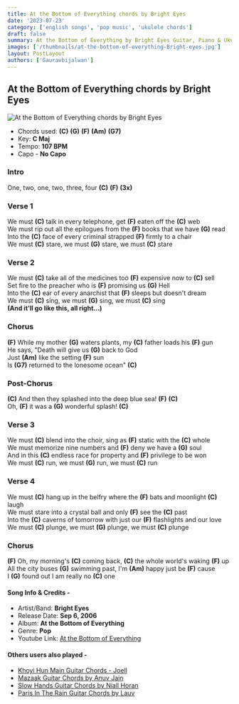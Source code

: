 ```yaml
---
title: At the Bottom of Everything chords by Bright Eyes
date: '2023-07-23'
category: ['english songs', 'pop music', 'ukulele chords']
draft: false
summary: At the Bottom of Everything by Bright Eyes Guitar, Piano & Ukulele Chords, Chords used - (C) (G) (F) (Am) (G7),  Key - C major.
images: ['/thumbnails/at-the-bottom-of-everything-Bright-eyes.jpg']
layout: PostLayout
authors: ['Gauravbijalwan']
---
```


## At the Bottom of Everything chords by Bright Eyes

![At the Bottom of Everything chords by Bright Eyes](/thumbnails/at-the-bottom-of-everything-Bright-eyes.jpg)

- Chords used: **(C)** **(G)** **(F)** **(Am)** **(G7)**
- Key: **C Maj**
- Tempo: **107 BPM**
- Capo - **No Capo**

### **Intro**

One, two, one, two, three, four **(C)** **(F)** **(3x)**

### Verse 1

We must **(C)** talk in every telephone, get **(F)** eaten off the **(C)** web\
We must rip out all the epilogues from the **(F)** books that we have **(G)** read\
Into the **(C)** face of every criminal strapped **(F)** firmly to a chair\
We must **(C)** stare, we must **(G)** stare, we must **(C)** stare

### Verse 2

We must **(C)** take all of the medicines too **(F)** expensive now to **(C)** sell\
Set fire to the preacher who is **(F)** promising us **(G)** Hell\
Into the **(C)** ear of every anarchist that **(F)** sleeps but doesn't dream\
We must **(C)** sing, we must **(G)** sing, we must **(C)** sing\
**(And it'll go like this, all right...)**

### Chorus

**(F)** While my mother **(G)** waters plants, my **(C)** father loads his **(F)** gun\
He says, "Death will give us **(G)** back to God\
Just **(Am)** like the setting **(F)** sun\
Is **(G7)** returned to the lonesome ocean" **(C)**

### Post-Chorus

**(C)** And then they splashed into the deep blue sea! **(F)** **(C)**\
Oh, **(F)** it was a **(G)** wonderful splash! **(C)**

### Verse 3

We must **(C)** blend into the choir, sing as **(F)** static with the **(C)** whole\
We must memorize nine numbers and **(F)** deny we have a **(G)** soul\
And in this **(C)** endless race for property and **(F)** privilege to be won\
We must **(C)** run, we must **(G)** run, we must **(C)** run

### Verse 4

We must **(C)** hang up in the belfry where the **(F)** bats and moonlight **(C)** laugh\
We must stare into a crystal ball and only **(F)** see the **(C)** past\
Into the **(C)** caverns of tomorrow with just our **(F)** flashlights and our love\
We must **(C)** plunge, we must **(G)** plunge, we must **(C)** plunge

### Chorus

**(F)** Oh, my morning's **(C)** coming back, **(C)** the whole world's waking **(F)** up\
All the city buses **(G)** swimming past, I'm **(Am)** happy just be **(F)** cause\
I **(G)** found out I am really no **(C)** one

#### Song Info & Credits -

- Artist/Band: **Bright Eyes**
- Release Date: **Sep 6, 2006**
- Album: **At the Bottom of Everything**
- Genre: **Pop**
- Youtube Link: [At the Bottom of Everything](https://www.youtube.com/watch?v=Nyf6c2McuE4)

#### Others users also played -

- [Khoyi Hun Main Guitar Chords - Joell](https://www.chordsco.com/chords/khoyi-hun-main-guitar-chords-joell)
- [Mazaak Guitar Chords by Anuv Jain](https://www.chordsco.com/chords/mazaak-guitar-chords-by-anuv-jain)
- [Slow Hands Guitar Chords by Niall Horan](https://www.chordsco.com/chords/slow-hands-guitar-chords-by-niall-horan)
- [Paris In The Rain Guitar Chords by Lauv](https://www.chordsco.com/chords/paris-in-the-rain-guitar-chords-by-lauv)
